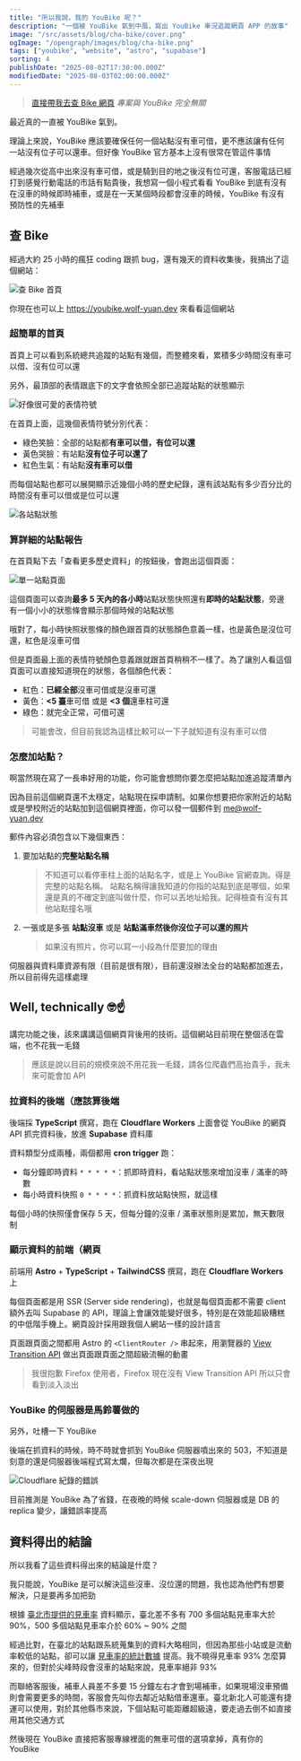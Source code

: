 ```yaml
---
title: "所以我說，我的 YouBike 呢？"
description: "一個被 YouBike 氣到中風，寫出 YouBike 車況追蹤網頁 APP 的故事"
image: "/src/assets/blog/cha-bike/cover.png"
ogImage: "/opengraph/images/blog/cha-bike.png"
tags: ["youbike", "website", "astro", "supabase"]
sorting: 4
publishDate: "2025-08-02T17:30:00.000Z"
modifiedDate: "2025-08-03T02:00:00.000Z"
---
```


> [直接帶我去查 Bike 網頁](https://youbike.wolf-yuan.dev/)
> *專案與 YouBike 完全無關*

最近真的一直被 YouBike 氣到。

理論上來說，YouBike 應該要確保任何一個站點沒有車可借，更不應該讓有任何一站沒有位子可以還車。但好像 YouBike 官方基本上沒有很常在管這件事情

經過幾次從高中出來沒有車可借，或是騎到目的地之後沒有位可還，客服電話已經打到感覺行動電話的市話有點貴後，我想寫一個小程式看看 YouBike 到底有沒有在沒車的時候即時補車，或是在一天某個時段都會沒車的時候，YouBike 有沒有預防性的先補車

## 查 Bike

經過大約 25 小時的瘋狂 coding 跟抓 bug，還有幾天的資料收集後，我搞出了這個網站：

![查 Bike 首頁](../../assets/blog/cha-bike/chabike-zh.png)

你現在也可以上 https://youbike.wolf-yuan.dev 來看看這個網站

### 超簡單的首頁

首頁上可以看到系統總共追蹤的站點有幾個，而整體來看，累積多少時間沒有車可以借、沒有位可以還

另外，最頂部的表情跟底下的文字會依照全部已追蹤站點的狀態顯示

![好像很可愛的表情符號](../../assets/blog/cha-bike/emoji.png)

在首頁上面，這幾個表情符號分別代表：

- 綠色笑臉：全部的站點都**有車可以借，有位可以還**
- 黃色哭臉：有站點**沒有位子可以還了**
- 紅色生氣：有站點**沒有車可以借**

而每個站點也都可以展開顯示近幾個小時的歷史紀錄，還有該站點有多少百分比的時間沒有車可以借或是位可以還

![各站點狀態](../../assets/blog/cha-bike/stationcard-zh.png)

### 算詳細的站點報告

在首頁點下去「查看更多歷史資料」的按鈕後，會跑出這個頁面：

![單一站點頁面](../../assets/blog/cha-bike/stationpage-zh.png)

這個頁面可以查詢**最多 5 天內的各小時**站點狀態快照還有**即時的站點狀態**，旁邊有一個小小的狀態條會顯示那個時候的站點狀態

哦對了，每小時快照狀態條的顏色跟首頁的狀態顏色意義一樣，也是黃色是沒位可還，紅色是沒車可借

但是頁面最上面的表情符號顏色意義跟就跟首頁稍稍不一樣了。為了讓別人看這個頁面可以直接知道現在的狀態，各個顏色代表：

- 紅色：**已經全部**沒車可借或是沒車可還
- 黃色：**\<5 臺**車可借 或是 **\<3 個**還車柱可還
- 綠色：就完全正常，可借可還

> 可能會改，但目前我認為這樣比較可以一下子就知道有沒有車可以借

### 怎麼加站點？

啊當然現在寫了一長串好用的功能，你可能會想問你要怎麼把站點加進追蹤清單內

因為目前這個網頁還不太穩定，站點現在採申請制。如果你想要把你家附近的站點或是學校附近的站點加到這個網頁裡面，你可以發一個郵件到 [me@wolf-yuan.dev](mailto:me@wolf-yuan.dev?subject=%E6%9F%A5%20Bike%20%E7%AB%99%E9%BB%9E%E7%94%B3%E8%AB%8B)

郵件內容必須包含以下幾個東西：

1. 要加站點的**完整站點名稱**
   > 不知道可以看停車柱上面的站點名字，或是上 YouBike 官網查詢。得是完整的站點名稱。
   > 站點名稱得讓我知道的你指的站點到底是哪個，如果還是真的不確定到底叫做什麼，你可以丟地址給我。記得檢查有沒有其他站點撞名哦
2. 一張或是多張 **站點沒車** 或是 **站點滿車然後你沒位子可以還的照片**
   > 如果沒有照片，你可以寫一小段為什麼要加的理由

伺服器與資料庫資源有限（目前是很有限），目前還沒辦法全台的站點都加進去，所以目前得先這樣處理

## Well, technically 🤓☝️

講完功能之後，該來講講這個網頁背後用的技術。這個網站目前現在整個活在雲端，也不花我一毛錢

> 應該是說以目前的規模來說不用花我一毛錢，請各位爬蟲們高抬貴手，我未來可能會加 API

### 拉資料的後端（應該算後端

後端採 **TypeScript** 撰寫，跑在 **Cloudflare Workers** 上面會從 YouBike 的網頁 API 抓完資料後，放進 **Supabase** 資料庫

資料類型分成兩種，兩個都用 **cron trigger** 跑：

- 每分鐘即時資料 `* * * * *`：抓即時資料，看站點狀態來增加沒車 / 滿車的時數
- 每小時資料快照 `0 * * * *`：抓資料放站點快照，就這樣

每個小時的快照僅會保存 5 天，但每分鐘的沒車 / 滿車狀態則是累加，無天數限制

### 顯示資料的前端（網頁

前端用 **Astro** + **TypeScript** + **TailwindCSS** 撰寫，跑在 **Cloudflare Workers** 上

每個頁面都是用 SSR (Server side rendering)，也就是每個頁面都不需要 client 額外去叫 Supabase 的 API，理論上會讓效能變好很多，特別是在效能超級糟糕的中低階手機上。網頁設計採用跟我個人網站一樣的設計語言

頁面跟頁面之間都用 Astro 的 `<ClientRouter />` 串起來，用瀏覽器的 [View Transition API](https://developer.mozilla.org/en-US/docs/Web/API/View_Transition_API) 做出頁面跟頁面之間超級流暢的動畫

> 我很抱歉 Firefox 使用者，Firefox 現在沒有 View Transition API 所以只會看到淡入淡出

### YouBike 的伺服器是馬鈴薯做的

另外，吐槽一下 YouBike

後端在抓資料的時候，時不時就會抓到 YouBike 伺服器噴出來的 503，不知道是刻意的還是伺服器後端程式寫太爛，但每次都是在深夜出現

![Cloudflare 紀錄的錯誤](../../assets/blog/cha-bike/grabber-error.png)

目前推測是 YouBike 為了省錢，在夜晚的時候 scale-down 伺服器或是 DB 的 replica 變少，讓錯誤率提高

## 資料得出的結論

所以我看了這些資料得出來的結論是什麼？

我只能說，YouBike 是可以解決這些沒車、沒位還的問題，我也認為他們有想要解決，只是要再多加把勁

根據 [臺北市提供的見車率](https://data.taipei/dataset/detail?id=ba0dafae-043c-4730-b97e-2defd7af766c) 資料顯示，臺北差不多有 700 多個站點見車率大於 90%，500 多個站點見車率介於 60% ~ 90% 之間

經過比對，在臺北的站點跟系統蒐集到的資料大略相同，但因為那些小站或是流動率較低的站點，卻可以讓 [見車率的統計數據](https://www.traffic.ntpc.gov.tw/home.jsp?id=54fa46e9e522dde4&act=be4f48068b2b0031&dataserno=c45bbd64880bc80ae4633331e8262fde&mserno=39e5192ff77897e0ae099c1886ca9b09) 提高。我不曉得見車率 93% 怎麼算來的，但對於尖峰時段會沒車的站點來說，見車率絕非 93%

而聯絡客服後，補車人員差不多要 15 分鐘左右才會到場補車，如果現場沒車預備則會需要更多的時間，客服會先叫你去鄰近站點借車還車。臺北新北人可能還有捷運可以使用，對於其他縣市來說，下個站點可能距離超級遠，要走過去倒不如直接用其他交通方式

然後現在 YouBike 直接把客服專線裡面的無車可借的選項拿掉，真有你的 YouBike
